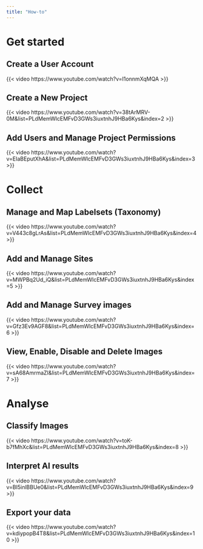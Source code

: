 ```yaml
---
title: "How-to"
---
```


# Get started

## Create a User Account

{{< video https://www.youtube.com/watch?v=I1onnmXqMQA >}}

## Create a New Project

{{< video https://www.youtube.com/watch?v=38tArMRV-0M&list=PLdMemWlcEMFvD3GWs3iuxtnhJ9HBa6Kys&index=2 >}}

## Add Users and Manage Project Permissions

{{< video https://www.youtube.com/watch?v=EIaBEputXhA&list=PLdMemWlcEMFvD3GWs3iuxtnhJ9HBa6Kys&index=3 >}}

# Collect

## Manage and Map Labelsets (Taxonomy)

{{< video https://www.youtube.com/watch?v=V443c8gLrAs&list=PLdMemWlcEMFvD3GWs3iuxtnhJ9HBa6Kys&index=4 >}}

## Add and Manage Sites

{{< video https://www.youtube.com/watch?v=MWPBq2Ud_iQ&list=PLdMemWlcEMFvD3GWs3iuxtnhJ9HBa6Kys&index=5 >}}

## Add and Manage Survey images

{{< video https://www.youtube.com/watch?v=Gfz3Ev9AGF8&list=PLdMemWlcEMFvD3GWs3iuxtnhJ9HBa6Kys&index=6 >}}

## View, Enable, Disable and Delete Images

{{< video https://www.youtube.com/watch?v=sA68AmrmaZI&list=PLdMemWlcEMFvD3GWs3iuxtnhJ9HBa6Kys&index=7 >}}

# Analyse

## Classify Images

{{< video https://www.youtube.com/watch?v=toK-b7fMhXc&list=PLdMemWlcEMFvD3GWs3iuxtnhJ9HBa6Kys&index=8 >}}

## Interpret AI results

{{< video https://www.youtube.com/watch?v=BI5inlBBUe0&list=PLdMemWlcEMFvD3GWs3iuxtnhJ9HBa6Kys&index=9 >}}

## Export your data

{{< video https://www.youtube.com/watch?v=kdiypopB4T8&list=PLdMemWlcEMFvD3GWs3iuxtnhJ9HBa6Kys&index=10 >}}
